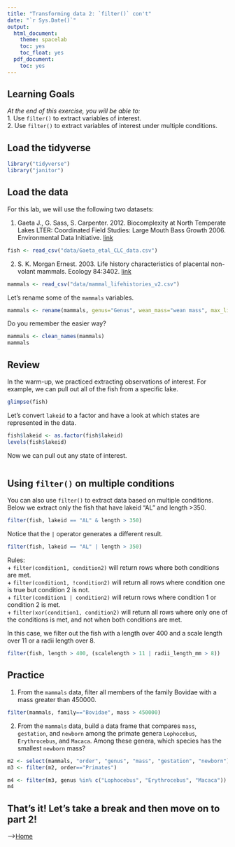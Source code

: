 ```yaml
---
title: "Transforming data 2: `filter()` con't"
date: "`r Sys.Date()`"
output:
  html_document:
    theme: spacelab
    toc: yes
    toc_float: yes
  pdf_document:
    toc: yes
---
```


## Learning Goals
*At the end of this exercise, you will be able to:*    
1. Use `filter()` to extract variables of interest.  
2. Use `filter()` to extract variables of interest under multiple conditions.  

## Load the tidyverse
```r
library("tidyverse")
library("janitor")
```

## Load the data
For this lab, we will use the following two datasets:  

1. Gaeta J., G. Sass, S. Carpenter. 2012. Biocomplexity at North Temperate Lakes LTER: Coordinated Field Studies: Large Mouth Bass Growth 2006. Environmental Data Initiative.   [link](https://portal.edirepository.org/nis/mapbrowse?scope=knb-lter-ntl&identifier=267)  
```r
fish <- read_csv("data/Gaeta_etal_CLC_data.csv")
```

2. S. K. Morgan Ernest. 2003. Life history characteristics of placental non-volant mammals. Ecology 84:3402.   [link](http://esapubs.org/archive/ecol/E084/093/)  
```r
mammals <- read_csv("data/mammal_lifehistories_v2.csv")
```

Let's rename some of the `mammals` variables.  
```r
mammals <- rename(mammals, genus="Genus", wean_mass="wean mass", max_life= "max. life", litter_size="litter size", litters_per_year="litters/year")
```

Do you remember the easier way?
```r
mammals <- clean_names(mammals)
mammals
```

## Review
In the warm-up, we practiced extracting observations of interest. For example, we can pull out all of the fish from a specific lake.  
```r
glimpse(fish)
```

Let's convert `lakeid` to a factor and have a look at which states are represented in the data.  
```r
fish$lakeid <- as.factor(fish$lakeid)
levels(fish$lakeid)
```

Now we can pull out any state of interest.  
```r

```

## Using `filter()` on multiple conditions
You can also use `filter()` to extract data based on multiple conditions. Below we extract only the fish that have lakeid "AL" and length >350.
```r
filter(fish, lakeid == "AL" & length > 350)
```

Notice that the `|` operator generates a different result.
```r
filter(fish, lakeid == "AL" | length > 350)
```

Rules:  
+ `filter(condition1, condition2)` will return rows where both conditions are met.  
+ `filter(condition1, !condition2)` will return all rows where condition one is true but condition 2 is not.  
+ `filter(condition1 | condition2)` will return rows where condition 1 or condition 2 is met.  
+ `filter(xor(condition1, condition2)` will return all rows where only one of the conditions is met, and not when both conditions are met.  

In this case, we filter out the fish with a length over 400 and a scale length over 11 or a radii length over 8.
```r
filter(fish, length > 400, (scalelength > 11 | radii_length_mm > 8))
```

## Practice  
1.  From the `mammals` data, filter all members of the family Bovidae with a mass greater than 450000.
```r
filter(mammals, family=="Bovidae", mass > 450000)
```

2. From the `mammals` data, build a data frame that compares `mass`, `gestation`, and `newborn` among the primate genera `Lophocebus`, `Erythrocebus`, and `Macaca`. Among these genera, which species has the smallest `newborn` mass?
```r
m2 <- select(mammals, "order", "genus", "mass", "gestation", "newborn")
m3 <- filter(m2, order=="Primates")
```

```r
m4 <- filter(m3, genus %in% c("Lophocebus", "Erythrocebus", "Macaca"))
m4
```

## That's it! Let's take a break and then move on to part 2!  

-->[Home](https://jmledford3115.github.io/datascibiol/)  